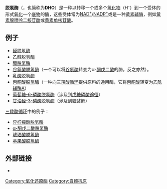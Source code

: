 {{NoteTA|G1=LS}}
'''脱氢酶'''（{{lang-en|dehydrogenase}}，也简称为'''DHO'''）是一种以转移一个或多个[[氢化物|氢化物]]（H<sup>-</sup>）到一个受体的形式[[氧化|氧化]]一个[[底物|底物]]的[[酶|酶]]，这些受体常为[[烟酰胺腺嘌呤二核苷酸|NAD<sup>+</sup>]]/[[烟酰胺腺嘌呤二核苷酸磷酸|NADP<sup>+</sup>]]或是一种[[黄素基团|黄素]][[辅酶|辅酶]]，例如[[黄素腺嘌呤二核苷酸|黄素腺嘌呤二核苷酸]]或[[黄素单核苷酸|黄素单核苷酸]]。

==例子==
* [[醛脱氢酶|醛脱氢酶]]
* [[乙醛脱氢酶|乙醛脱氢酶]] 
* [[醇脱氢酶|醇脱氢酶]]
* [[谷氨酸脱氢酶|谷氨酸脱氢酶]]（一个可以将[[谷氨酸|谷氨酸]]转变为α-[[酮戊二酸|酮戊二酸]]的酶，反之亦然）。
* [[乳酸脱氢酶|乳酸脱氢酶]]
* [[丙酮酸脱氢酶|丙酮酸脱氢酶]]（一种向[[三羧酸循环|三羧酸循环]]提供原料的通用酶，它将[[丙酮酸|丙酮酸]]转变为[[乙酰辅酶A|乙酰辅酶A]]）
* [[葡萄糖-6-磷酸脱氢酶|葡萄糖-6-磷酸脱氢酶]]（涉及到[[戊糖磷酸途径|戊糖磷酸途径]]）
* [[甘油醛-3-磷酸脱氢酶|甘油醛-3-磷酸脱氢酶]]（涉及到[[糖酵解|糖酵解]]）

[[三羧酸循环|三羧酸循环]]中的例子：
* [[异柠檬酸脱氢酶|异柠檬酸脱氢酶]] 
* [[α-酮戊二酸脱氢酶|α-酮戊二酸脱氢酶]] 
* [[琥珀酸脱氢酶|琥珀酸脱氢酶]]
* [[苹果酸脱氢酶|苹果酸脱氢酶]]

==外部链接==
* {{eMedicineDictionary|Dehydrogenase}}
{{酶}}
{{多酶复合体}}
{{自體抗原}}
{{Authority control}}
[[Category:氧化还原酶|Category:氧化还原酶]]
[[Category:自體抗原|Category:自體抗原]]